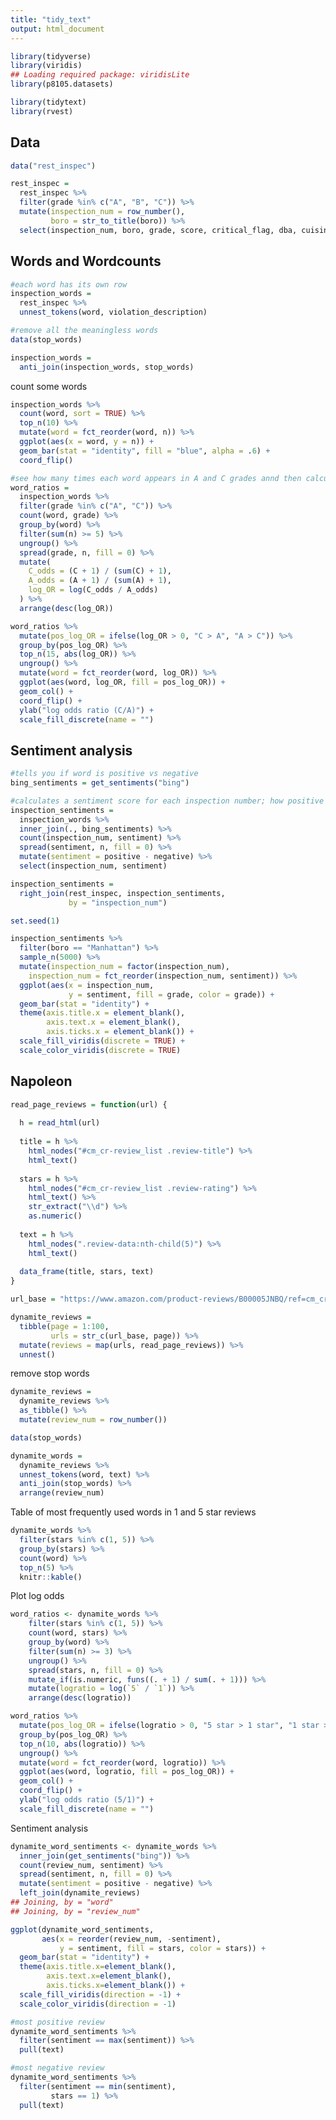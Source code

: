 ```yaml
---
title: "tidy_text"
output: html_document
---
```


```r
library(tidyverse)
library(viridis)
## Loading required package: viridisLite
library(p8105.datasets)

library(tidytext)
library(rvest)
```

## Data

```r
data("rest_inspec")

rest_inspec = 
  rest_inspec %>% 
  filter(grade %in% c("A", "B", "C")) %>% 
  mutate(inspection_num = row_number(),
         boro = str_to_title(boro)) %>% 
  select(inspection_num, boro, grade, score, critical_flag, dba, cuisine_description, zipcode, violation_description)
```

## Words and Wordcounts

```r
#each word has its own row
inspection_words = 
  rest_inspec %>% 
  unnest_tokens(word, violation_description)
```

```r
#remove all the meaningless words
data(stop_words)

inspection_words = 
  anti_join(inspection_words, stop_words)
```

count some words

```r
inspection_words %>% 
  count(word, sort = TRUE) %>% 
  top_n(10) %>% 
  mutate(word = fct_reorder(word, n)) %>% 
  ggplot(aes(x = word, y = n)) + 
  geom_bar(stat = "identity", fill = "blue", alpha = .6) + 
  coord_flip()
```

```r
#see how many times each word appears in A and C grades annd then calculate the log odds
word_ratios = 
  inspection_words %>%
  filter(grade %in% c("A", "C")) %>% 
  count(word, grade) %>%
  group_by(word) %>% 
  filter(sum(n) >= 5) %>%
  ungroup() %>%
  spread(grade, n, fill = 0) %>%
  mutate(
    C_odds = (C + 1) / (sum(C) + 1),
    A_odds = (A + 1) / (sum(A) + 1),
    log_OR = log(C_odds / A_odds)
  ) %>%
  arrange(desc(log_OR)) 
```


```r
word_ratios %>%
  mutate(pos_log_OR = ifelse(log_OR > 0, "C > A", "A > C")) %>% 
  group_by(pos_log_OR) %>%
  top_n(15, abs(log_OR)) %>%
  ungroup() %>%
  mutate(word = fct_reorder(word, log_OR)) %>%
  ggplot(aes(word, log_OR, fill = pos_log_OR)) +
  geom_col() +
  coord_flip() +
  ylab("log odds ratio (C/A)") +
  scale_fill_discrete(name = "")
```

## Sentiment analysis

```r
#tells you if word is positive vs negative
bing_sentiments = get_sentiments("bing")
```

```r
#calculates a sentiment score for each inspection number; how positive or negative is each overall description?
inspection_sentiments = 
  inspection_words %>% 
  inner_join(., bing_sentiments) %>% 
  count(inspection_num, sentiment) %>% 
  spread(sentiment, n, fill = 0) %>% 
  mutate(sentiment = positive - negative) %>% 
  select(inspection_num, sentiment)
```

```r
inspection_sentiments = 
  right_join(rest_inspec, inspection_sentiments, 
             by = "inspection_num")
```

```r
set.seed(1)

inspection_sentiments %>% 
  filter(boro == "Manhattan") %>% 
  sample_n(5000) %>% 
  mutate(inspection_num = factor(inspection_num),
    inspection_num = fct_reorder(inspection_num, sentiment)) %>% 
  ggplot(aes(x = inspection_num, 
             y = sentiment, fill = grade, color = grade)) + 
  geom_bar(stat = "identity") + 
  theme(axis.title.x = element_blank(),
        axis.text.x = element_blank(),
        axis.ticks.x = element_blank()) +
  scale_fill_viridis(discrete = TRUE) + 
  scale_color_viridis(discrete = TRUE) 
```


## Napoleon

```r
read_page_reviews = function(url) {
  
  h = read_html(url)
  
  title = h %>%
    html_nodes("#cm_cr-review_list .review-title") %>%
    html_text()
  
  stars = h %>%
    html_nodes("#cm_cr-review_list .review-rating") %>%
    html_text() %>%
    str_extract("\\d") %>%
    as.numeric()
  
  text = h %>%
    html_nodes(".review-data:nth-child(5)") %>%
    html_text()
  
  data_frame(title, stars, text)
}

url_base = "https://www.amazon.com/product-reviews/B00005JNBQ/ref=cm_cr_arp_d_viewopt_rvwer?ie=UTF8&reviewerType=avp_only_reviews&sortBy=recent&pageNumber="

dynamite_reviews = 
  tibble(page = 1:100,
         urls = str_c(url_base, page)) %>% 
  mutate(reviews = map(urls, read_page_reviews)) %>% 
  unnest()
```

remove stop words

```r
dynamite_reviews = 
  dynamite_reviews %>%
  as_tibble() %>%
  mutate(review_num = row_number())

data(stop_words)

dynamite_words = 
  dynamite_reviews %>% 
  unnest_tokens(word, text) %>% 
  anti_join(stop_words) %>% 
  arrange(review_num)
```

Table of most frequently used words in 1 and 5 star reviews

```r
dynamite_words %>%
  filter(stars %in% c(1, 5)) %>%
  group_by(stars) %>%
  count(word) %>% 
  top_n(5) %>%
  knitr::kable()
```

Plot log odds

```r
word_ratios <- dynamite_words %>%
    filter(stars %in% c(1, 5)) %>% 
    count(word, stars) %>%
    group_by(word) %>% 
    filter(sum(n) >= 3) %>%
    ungroup() %>%
    spread(stars, n, fill = 0) %>%
    mutate_if(is.numeric, funs((. + 1) / sum(. + 1))) %>%
    mutate(logratio = log(`5` / `1`)) %>%
    arrange(desc(logratio)) 

word_ratios %>% 
  mutate(pos_log_OR = ifelse(logratio > 0, "5 star > 1 star", "1 star > 5 star")) %>%
  group_by(pos_log_OR) %>%
  top_n(10, abs(logratio)) %>%
  ungroup() %>%
  mutate(word = fct_reorder(word, logratio)) %>%
  ggplot(aes(word, logratio, fill = pos_log_OR)) +
  geom_col() +
  coord_flip() +
  ylab("log odds ratio (5/1)") +
  scale_fill_discrete(name = "")
```

Sentiment analysis

```r
dynamite_word_sentiments <- dynamite_words %>% 
  inner_join(get_sentiments("bing")) %>% 
  count(review_num, sentiment) %>% 
  spread(sentiment, n, fill = 0) %>% 
  mutate(sentiment = positive - negative) %>% 
  left_join(dynamite_reviews)
## Joining, by = "word"
## Joining, by = "review_num"

ggplot(dynamite_word_sentiments, 
       aes(x = reorder(review_num, -sentiment), 
           y = sentiment, fill = stars, color = stars)) + 
  geom_bar(stat = "identity") + 
  theme(axis.title.x=element_blank(),
        axis.text.x=element_blank(),
        axis.ticks.x=element_blank()) +
  scale_fill_viridis(direction = -1) + 
  scale_color_viridis(direction = -1) 
```

```r
#most positive review
dynamite_word_sentiments %>%
  filter(sentiment == max(sentiment)) %>% 
  pull(text)
```

```r
#most negative review
dynamite_word_sentiments %>%
  filter(sentiment == min(sentiment),
         stars == 1) %>% 
  pull(text)
```

